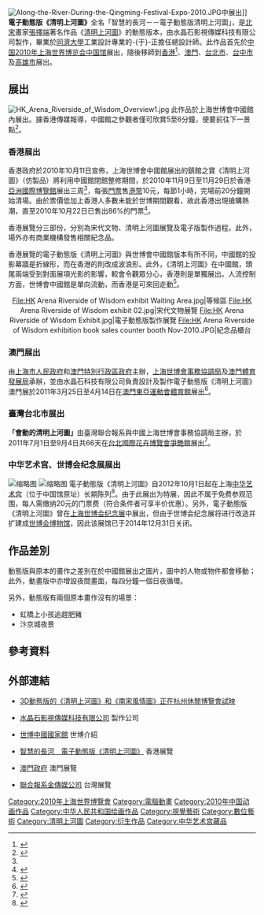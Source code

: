 [[File:Along-the-River-During-the-Qingming-Festival-Expo-2010.JPG|thumb]]中展出]]
'''電子動態版《清明上河圖》'''全名「智慧的長河－－電子動態版清明上河圖」，是[[北宋|北宋]]畫家[[張擇端|張擇端]]著名作品《[[清明上河圖|清明上河圖]]》的動態版本，由水晶石影視傳媒科技有限公司製作，畢業於[[同濟大學|同濟大學]]工業設計專業的-{于}-正擔任總設計師。此作品首先於[[中国2010年上海世界博览会中国馆|中国2010年上海世界博览会中国馆]]展出，隨後移師到[[香港|香港]]<ref name="govnews1">{{cite news|title=電子動態版《清明上河圖》十一月移師香港作三周展出|url=http://www.info.gov.hk/gia/general/201010/11/P201010110230.htm|accessdate=2010-10-23|date=2010-10-11}}</ref>、[[澳門|澳門]]、[[台北市|台北市]]、[[台中市|台中市]]及[[高雄市|高雄市]]展出。

== 展出 ==
[[File:HK_Arena_Riverside_of_Wisdom_Overview1.jpg|thumb]]
此作品於上海世博會中國館內展出。據香港傳媒報導，中國館之參觀者僅可欣賞5至6分鐘，便要前往下一景點<ref>{{cite web|author=TVB|title=星期日檔案 2010-11-07 - 同鑑《上河圖》 - MyTV|url=http://mytv.tvb.com/news/sundayreport/113039|publisher=TVB.com|accessdate=2010-11-09|authorlink=TVB|language=zh-hk|deadurl=yes|archiveurl=https://web.archive.org/web/20101111135537/http://mytv.tvb.com/news/sundayreport/113039|archivedate=2010-11-11}}</ref>。

=== 香港展出 ===
香港政府於2010年10月11日宣佈，上海世博會中國館展出的鎮館之寶《清明上河圖》（仿製品）將利用中國館閉館整修期間，於2010年11月9日至11月29日於香港[[亞洲國際博覽館|亞洲國際博覽館]]展出三周<ref name="govnews1" />，每張[[門票|門票]]售[[港幣|港幣]]10元，每節1小時，完場前20分鐘開始清場。由於票價低加上香港人多數未能於世博期間觀看，故此香港出現搶購熱潮，直至2010年10月22日已售出86%的門票<ref>{{cite news|title=清明上河圖已售86%飛|url=http://the-sun.on.cc/cnt/news/20101022/00407_074.html?pubdate=20101022|accessdate=2010-10-23|newspaper=太陽報|date=2010-10-22}}</ref>。

香港展覽分三部份，分別為宋代文物、清明上河圖展覽及電子版製作過程。此外，場外亦有商業機構發售相關紀念品。

香港展覽的電子動態版《清明上河圖》與世博會中國館版本有所不同，中國館的投影幕牆是折線形，而在香港的則改成波浪形。此外，《清明上河圖》在中國館，頭尾兩端受到對面展項光影的影響，較會令觀眾分心，香港則是單獨展出。人流控制方面，世博會中國館是單向流動，而香港是可來回走動<ref>{{cite web|url=http://tssl.mingpao.com/htm/qmrs/|title=電子版清明上河圖導賞手冊|last=|first=|coauthors=|date=2010-11-08|publisher=明報網站|accessdate=2011-08-01}}{{dead link|date=2018年5月 |bot=InternetArchiveBot |fix-attempted=yes }}</ref>。
<center>
<gallery>
File:HK Arena Riverside of Wisdom exhibit Waiting Area.jpg|等候區
File:HK Arena Riverside of Wisdom exhibit 02.jpg|宋代文物展覽
File:HK Arena Riverside of Wisdom Exhibit.jpg|電子動態版製作展覽
File:HK Arena Riverside of Wisdom exhibition book sales counter booth Nov-2010.JPG|紀念品櫃台
</gallery>
</center>

=== 澳門展出 ===
由[[上海市人民政府|上海市人民政府]]和[[澳門特別行政區政府|澳門特別行政區政府]]主辦，[[上海世博會事務協調局|上海世博會事務協調局]]及[[體育發展局|澳門體育發展局]]承辦，並由水晶石科技有限公司負責設計及製作電子動態版《清明上河圖》澳門展於2011年3月25日至4月14日在[[澳門東亞運動會體育館|澳門東亞運動會體育館]]展出<ref>{{cite web|url=http://www.sport.gov.mo/zh/news/id/1782|title=智慧的長河：電子動態版《清明上河圖》澳門展將於3月25日至4月14日展出|last=  |first=  |coauthors=|date=|publisher=澳門特別行政區體育發展局|accessdate=2011-08-01}}</ref>。

=== 臺灣台北市展出 ===
'''「會動的清明上河圖」'''由臺灣聯合報系與中國上海世博會事務協調局主辦，於2011年7月1日至9月4日共66天在[[2010年台北國際花卉博覽會爭艷館|台北國際花卉博覽會爭艷館]]展出<ref>{{cite web|url=http://river.ishow.gmg.tw/index.php|title=展覽介紹|last=|first=|coauthors=|date=|publisher=智慧的長河-會動的清明上河圖|accessdate=2011-08-01|deadurl=yes|archiveurl=https://web.archive.org/web/20110803130526/http://river.ishow.gmg.tw/index.php|archivedate=2011-08-03}}</ref>。

=== 中华艺术宫、世博会纪念展展出 ===
[[File:Along_the_River_During_the_Qingming_Festival_(China_Art_Museum)-2.JPG|缩略图]]
[[File:Along_the_River_During_the_Qingming_Festival_(Expo_Museum).JPG|缩略图]]
電子動態版《清明上河圖》自2012年10月1日起在上海[[中华艺术宫|中华艺术宫]]（位于中国馆原址）长期陈列<ref>{{cite web|url=http://china.artmuseumonline.org/LatestInfo/ExhibitDetail.aspx?guid=c8ce75977907498884812501302664aa|title=多媒体版清明上河图|publisher=中华艺术宫官方网站|date=|accessdate=2015年1月18日}}{{dead link|date=2018年5月 |bot=InternetArchiveBot |fix-attempted=yes }}</ref>。由于此展出为特展，因此不属于免费参观范围，每人需缴纳20元的门票费（符合条件者可享半价优惠）。另外，電子動態版《清明上河圖》曾在[[世博会博物馆|上海世博会纪念展]]中展出，但由于世博会纪念展将进行改造并扩建成[[世博会博物馆|世博会博物馆]]，因此该展馆已于2014年12月31日关闭。

== 作品差別 ==
{{Wide image|Alongtheriver QingMing.jpg|5000px|北京故宫博物院藏·张择端《清明上河图》原本全图|dir=rtl}}
動態版與原本的畫作之差別在於中國館展出之圖片，圖中的人物或物件都會移動；此外，動畫版中亦增設夜間畫面，每四分鐘一個日夜循環。

另外，動態版有兩個原本畫作沒有的場景：
*虹橋上小孩追趕肥豬
*汴京城夜景

== 參考資料 ==
{{reflist|2}}

== 外部連結 ==
{{Commonscat|Animated Version of the Riverside Scene at Qingming Festival}}

*{{zh-tw}}[http://www.gotohz.com.tw/news_content.aspx?news_db_id=3506 3D動態版的《清明上河圖》和《南宋風情圖》正在杭州休閒博覽會試映] 
*{{zh-hans}}[https://web.archive.org/web/20110624001036/http://www.crystalcgstudio.com/detail.html 水晶石影視傳媒科技有限公司] 製作公司
*{{zh-hans}}[https://web.archive.org/web/20110819175216/http://cp.expo2010.cn/RevelationEast.html#zhdch 世博中國國家館] 世博介紹
*{{zh-hk}} [https://web.archive.org/web/20101023174544/http://hk.qingmingriverside.hk/tc/ 智慧的長河　電子動態版《清明上河圖》] 香港展覽
*{{zh-mo}}[http://www.sport.gov.mo/zh/news/id/1782 澳門政府] 澳門展覽
*{{zh-tw}}[https://web.archive.org/web/20110803130526/http://river.ishow.gmg.tw/index.php 聯合報系金傳媒公司] 台灣展覽

[[Category:2010年上海世界博覽會|Category:2010年上海世界博覽會]]
[[Category:電腦動畫|Category:電腦動畫]]
[[Category:2010年中国动画作品|Category:2010年中国动画作品]]
[[Category:中华人民共和国绘画作品|Category:中华人民共和国绘画作品]]
[[Category:視覺藝術|Category:視覺藝術]]
[[Category:數位藝術|Category:數位藝術]]
[[Category:清明上河圖|Category:清明上河圖]]
[[Category:衍生作品|Category:衍生作品]]
[[Category:中华艺术宫藏品|Category:中华艺术宫藏品]]